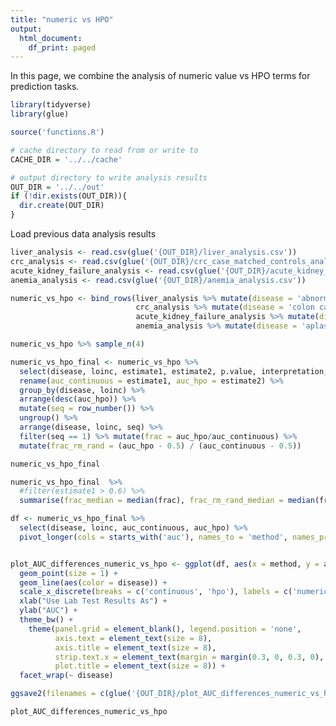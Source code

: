 ```yaml
---
title: "numeric vs HPO"
output:
  html_document:
    df_print: paged
---
```


In this page, we combine the analysis of numeric value vs HPO terms for prediction tasks. 

```r
library(tidyverse)
library(glue)

source('functions.R')

# cache directory to read from or write to
CACHE_DIR = '../../cache'

# output directory to write analysis results
OUT_DIR = '../../out'
if (!dir.exists(OUT_DIR)){
  dir.create(OUT_DIR)
}

```

Load previous data analysis results
```r
liver_analysis <- read.csv(glue('{OUT_DIR}/liver_analysis.csv'))
crc_analysis <- read.csv(glue('{OUT_DIR}/crc_case_matched_controls_analysis.csv'))
acute_kidney_failure_analysis <- read.csv(glue('{OUT_DIR}/acute_kidney_failure_analysis.csv'))
anemia_analysis <- read.csv(glue('{OUT_DIR}/anemia_analysis.csv'))
```

```r
numeric_vs_hpo <- bind_rows(liver_analysis %>% mutate(disease = 'abnormal liver function'),
                            crc_analysis %>% mutate(disease = 'colon cancer'), 
                            acute_kidney_failure_analysis %>% mutate(disease = 'acute kidney failure'), 
                            anemia_analysis %>% mutate(disease = 'aplastic anemia'))

numeric_vs_hpo %>% sample_n(4)

numeric_vs_hpo_final <- numeric_vs_hpo %>% 
  select(disease, loinc, estimate1, estimate2, p.value, interpretation, hpotermid) %>% 
  rename(auc_continuous = estimate1, auc_hpo = estimate2) %>% 
  group_by(disease, loinc) %>% 
  arrange(desc(auc_hpo)) %>% 
  mutate(seq = row_number()) %>% 
  ungroup() %>% 
  arrange(disease, loinc, seq) %>% 
  filter(seq == 1) %>% mutate(frac = auc_hpo/auc_continuous) %>% 
  mutate(frac_rm_rand = (auc_hpo - 0.5) / (auc_continuous - 0.5))

numeric_vs_hpo_final
```
```r
numeric_vs_hpo_final  %>% 
  #filter(estimate1 > 0.6) %>%
  summarise(frac_median = median(frac), frac_rm_rand_median = median(frac_rm_rand))
```
```r
df <- numeric_vs_hpo_final %>% 
  select(disease, loinc, auc_continuous, auc_hpo) %>% 
  pivot_longer(cols = starts_with('auc'), names_to = 'method', names_prefix = 'auc_', values_to = 'auc')


plot_AUC_differences_numeric_vs_hpo <- ggplot(df, aes(x = method, y = auc, group = interaction(disease, loinc))) + 
  geom_point(size = 1) +
  geom_line(aes(color = disease)) +
  scale_x_discrete(breaks = c('continuous', 'hpo'), labels = c('numeric', 'HPO')) +
  xlab("Use Lab Test Results As") +
  ylab("AUC") +
  theme_bw() + 
    theme(panel.grid = element_blank(), legend.position = 'none',
          axis.text = element_text(size = 8),
          axis.title = element_text(size = 8), 
          strip.text.x = element_text(margin = margin(0.3, 0, 0.3, 0), size = 8),
          plot.title = element_text(size = 8)) +
  facet_wrap(~ disease)

ggsave2(filenames = c(glue('{OUT_DIR}/plot_AUC_differences_numeric_vs_hpo.png'), glue('{OUT_DIR}/plot_AUC_differences_numeric_vs_hpo.pdf')), plot = plot_AUC_differences_numeric_vs_hpo, width = 3.2, height = 3.2)

plot_AUC_differences_numeric_vs_hpo
```

